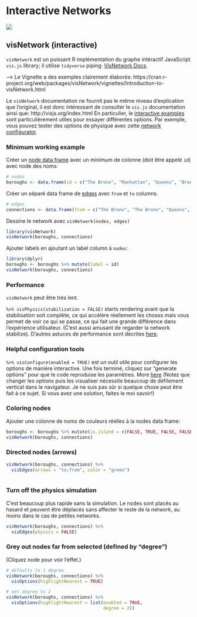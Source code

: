 # Interactive Networks {#network}

![](images/banners/banner_network.png)

<!--## ggnetwork (static)-->

## visNetwork (interactive)

`visNetwork` est un puissant R implémentation du graphe intéractif JavaScript `vis.js` library; il utilise `tidyverse` piping: [VisNetwork Docs](https://datastorm-open.github.io/visNetwork/){target="_blank"}.

--> Le Vignette a des exemples clairement élaborés: https://cran.r-project.org/web/packages/visNetwork/vignettes/Introduction-to-visNetwork.html


Le `visNetwork` documentation ne fournit pas le même niveau d’explication que l’original, il est donc intéressant de consulter le `vis.js` documentation ainsi que:
http://visjs.org/index.html  En particulier, le [interactive examples](http://visjs.org/network_examples.html){target="_blank"} sont particulièrement utiles pour essayer différentes options. Par exemple, vous pouvez tester des options de physique avec cette [network configurator](http://visjs.org/examples/network/physics/physicsConfiguration.html){target="_blank"}. 


### Minimum working example

Créer un [node data frame](https://datastorm-open.github.io/visNetwork/nodes.html){target="_blank"} avec un minimum de colonne (doit être appelé `id`) avec node des noms:

```r
# nodes
boroughs <- data.frame(id = c("The Bronx", "Manhattan", "Queens", "Brooklyn", "Staten Island"))
```


Créer un séparé data frame de [edges](https://datastorm-open.github.io/visNetwork/edges.html){target="_blank"} avec `from` et `to` columns. 


```r
# edges
connections <- data.frame(from = c("The Bronx", "The Bronx", "Queens", "Queens", "Manhattan", "Brooklyn"), to = c("Manhattan", "Queens", "Brooklyn", "Manhattan", "Brooklyn", "Staten Island"))
```


Dessine le network avec `visNetwork(nodes, edges)`

```r
library(visNetwork)
visNetwork(boroughs, connections)
```


Ajouter labels en ajoutant un label column à `nodes`:

```r
library(dplyr)
boroughs <- boroughs %>% mutate(label = id)
visNetwork(boroughs, connections)
```



### Performance

`visNetwork` peut être très lent. 

`%>% visPhysics(stabilization = FALSE)` starts rendering avant que la stabilisation soit complète, ce qui accélère réellement les choses mais vous permet de voir ce qui se passe, ce qui fait une grande différence dans l'expérience utilisateur. (C’est aussi amusant de regarder la network stabilize).  D'autres astuces de performance sont décrites [here](https://datastorm-open.github.io/visNetwork/performance.html){target="_blank"}.
  
### Helpful configuration tools  
  
`%>% visConfigure(enabled = TRUE)` est un outil utile pour configurer les options de manière interactive. Une fois terminé, cliquez sur "generate options" pour que le code reproduise les paramètres. More [here](https://datastorm-open.github.io/visNetwork/configure.html){target="_blank"} (Notez que changer les options puis les visualiser nécessite beaucoup de défilement vertical dans le navigateur. Je ne suis pas sûr si quelque chose peut être fait à ce sujet. Si vous avez une solution, faites le moi savoir!)
  
### Coloring nodes

Ajouter une colonne de noms de couleurs réelles à la nodes data frame:

```r
boroughs <- boroughs %>% mutate(is.island = c(FALSE, TRUE, FALSE, FALSE, TRUE)) %>% mutate(color = ifelse(is.island, "blue", "yellow"))
visNetwork(boroughs, connections)
```

### Directed nodes (arrows)

```r
visNetwork(boroughs, connections) %>% 
  visEdges(arrows = "to;from", color = "green")
  
```

### Turn off the physics simulation

C'est beaucoup plus rapide sans la simulation. Le nodes sont placés au hasard et peuvent être déplacés sans affecter le reste de la network, au moins dans le cas de petites networks.

```r
visNetwork(boroughs, connections) %>% 
  visEdges(physics = FALSE)
```

### Grey out nodes far from selected (defined by "degree")

(Cliquez node pour voir l'effet.)

```r
# defaults to 1 degree
visNetwork(boroughs, connections) %>% 
  visOptions(highlightNearest = TRUE)

# set degree to 2
visNetwork(boroughs, connections) %>% 
  visOptions(highlightNearest = list(enabled = TRUE, 
                                     degree = 2))
```

